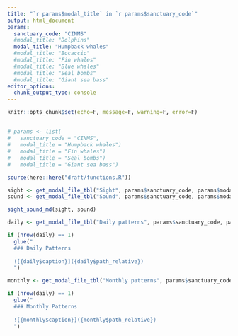 ```yaml
---
title: "`r params$modal_title` in `r params$sanctuary_code`"
output: html_document
params:
  sanctuary_code: "CINMS"
  #modal_title: "Dolphins"
  modal_title: "Humpback whales"
  #modal_title: "Bocaccio"
  #modal_title: "Fin whales"
  #modal_title: "Blue whales"
  #modal_title: "Seal bombs"
  #modal_title: "Giant sea bass"
editor_options: 
  chunk_output_type: console
---
```

```r
knitr::opts_chunk$set(echo=F, message=F, warning=F, error=F)
```

## {.tabset}

```r
# params <- list(
#   sanctuary_code = "CINMS",
#   modal_title = "Humpback whales")
#   modal_title = "Fin whales")
#   modal_title = "Seal bombs")
#   modal_title = "Giant sea bass")

source(here::here("draft/functions.R"))

sight <- get_modal_file_tbl("Sight", params$sanctuary_code, params$modal_title)
sound <- get_modal_file_tbl("Sound", params$sanctuary_code, params$modal_title)

sight_sound_md(sight, sound)
```

```r
daily <- get_modal_file_tbl("Daily patterns", params$sanctuary_code, params$modal_title)

if (nrow(daily) == 1)
  glue("
  ### Daily Patterns 
  
  ![{daily$caption}]({daily$path_relative})
  ")
```

```r
monthly <- get_modal_file_tbl("Monthly patterns", params$sanctuary_code, params$modal_title)

if (nrow(daily) == 1)
  glue("
  ### Monthly Patterns 
  
  ![{monthly$caption}]({monthly$path_relative})
  ")
```
